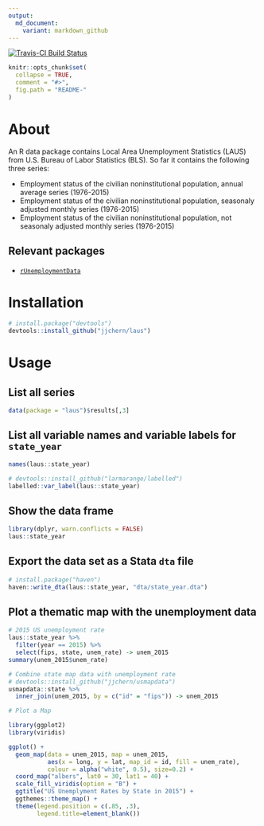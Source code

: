 ```yaml
---
output:
  md_document:
    variant: markdown_github
---
```


<!-- README.md is generated from README.Rmd. Please edit that file -->

[![Travis-CI Build Status](https://travis-ci.org/jjchern/laus.svg?branch=master)](https://travis-ci.org/jjchern/laus)

```r
knitr::opts_chunk$set(
  collapse = TRUE,
  comment = "#>",
  fig.path = "README-"
)
```

# About

An R data package contains Local Area Unemployment Statistics (LAUS) from U.S. Bureau of Labor Statistics (BLS). So far it contains the following three series:

- Employment status of the civilian noninstitutional population, annual average series (1976-2015)
- Employment status of the civilian noninstitutional population, seasonaly adjusted monthly series (1976-2015)
- Employment status of the civilian noninstitutional population, not seasonaly adjusted monthly series (1976-2015)

## Relevant packages

- [`rUnemploymentData`](https://github.com/trulia/rUnemploymentData/)

# Installation

```R
# install.package("devtools")
devtools::install_github("jjchern/laus")
```

# Usage

## List all series

```r
data(package = "laus")$results[,3]
```

## List all variable names and variable labels for `state_year`

```r
names(laus::state_year)

# devtools::install_github("larmarange/labelled")
labelled::var_label(laus::state_year)
```

## Show the data frame

```r
library(dplyr, warn.conflicts = FALSE)
laus::state_year
```

## Export the data set as a Stata `dta` file

```r
# install.package("haven")
haven::write_dta(laus::state_year, "dta/state_year.dta")
```

## Plot a thematic map with the unemployment data

```r
# 2015 US unemployment rate
laus::state_year %>% 
  filter(year == 2015) %>% 
  select(fips, state, unem_rate) -> unem_2015
summary(unem_2015$unem_rate)

# Combine state map data with unemployment rate
# devtools::install_github("jjchern/usmapdata")
usmapdata::state %>% 
  inner_join(unem_2015, by = c("id" = "fips")) -> unem_2015

# Plot a Map

library(ggplot2)
library(viridis)

ggplot() +
  geom_map(data = unem_2015, map = unem_2015,
           aes(x = long, y = lat, map_id = id, fill = unem_rate),
           colour = alpha("white", 0.5), size=0.2) +
  coord_map("albers", lat0 = 30, lat1 = 40) +
  scale_fill_viridis(option = "B") +
  ggtitle("US Unemplyment Rates by State in 2015") +
  ggthemes::theme_map() +
  theme(legend.position = c(.85, .3),
        legend.title=element_blank())
```


